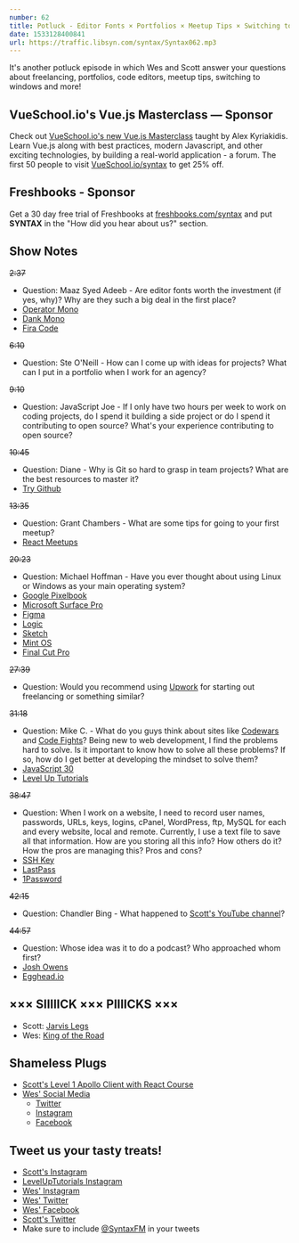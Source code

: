 ```yaml
---
number: 62
title: Potluck - Editor Fonts × Portfolios × Meetup Tips × Switching to Windows × Freelancing Sources
date: 1533128400841
url: https://traffic.libsyn.com/syntax/Syntax062.mp3
---
```


It's another potluck episode in which Wes and Scott answer your questions about freelancing, portfolios, code editors, meetup tips, switching to windows and more!

## VueSchool.io's Vue.js Masterclass — Sponsor

Check out [VueSchool.io's new Vue.js Masterclass](https://vueschool.io/) taught by Alex Kyriakidis. Learn Vue.js along with best practices, modern Javascript, and other exciting technologies, by building a real-world application - a forum. The first 50 people to visit [VueSchool.io/syntax](https://vueschool.io/syntax) to get 25% off.

## Freshbooks - Sponsor

Get a 30 day free trial of Freshbooks at [freshbooks.com/syntax](https://freshbooks.com/syntax) and put **SYNTAX** in the "How did you hear about us?" section.

## Show Notes

~~2:37~~

* Question: Maaz Syed Adeeb - Are editor fonts worth the investment (if yes, why)? Why are they such a big deal in the first place?
* [Operator Mono](https://www.typography.com/fonts/operator/styles/)
* [Dank Mono](https://dank.sh/)
* [Fira Code](https://github.com/tonsky/FiraCode)

~~6:10~~

* Question: Ste O'Neill - How can I come up with ideas for projects? What can I put in a portfolio when I work for an agency?

~~9:10~~

* Question: JavaScript Joe - If I only have two hours per week to work on coding projects, do I spend it building a side project or do I spend it contributing to open source? What's your experience contributing to open source?

~~10:45~~

* Question: Diane - Why is Git so hard to grasp in team projects? What are the best resources to master it?
* [Try Github](https://try.github.io/)

~~13:35~~

* Question: Grant Chambers - What are some tips for going to your first meetup?
* [React Meetups](https://www.meetup.com/topics/reactjs/?_cookie-check=PJfretbVZR3XexRA)

~~20:23~~

* Question: Michael Hoffman - Have you ever thought about using Linux or Windows as your main operating system?
* [Google Pixelbook](https://store.google.com/us/product/google_pixelbook)
* [Microsoft Surface Pro](https://www.microsoft.com/en-us/p/surface-pro/8nkt9wttrbjk/lhl3?activetab=pivot%3aoverviewtab)
* [Figma](https://www.figma.com/)
* [Logic](https://www.apple.com/logic-pro/)
* [Sketch](https://www.sketchapp.com/)
* [Mint OS](https://www.linuxmint.com/)
* [Final Cut Pro](https://www.apple.com/final-cut-pro/)

~~27:39~~

* Question: Would you recommend using [Upwork](http://upwork.com) for starting out freelancing or something similar?

~~31:18~~

* Question: Mike C. - What do you guys think about sites like [Codewars](https://www.codewars.com/) and [Code Fights](https://codefights.net/#/)? Being new to web development, I find the problems hard to solve. Is it important to know how to solve all these problems? If so, how do I get better at developing the mindset to solve them?
* [JavaScript 30](https://javascript30.com/)
* [Level Up Tutorials](https://www.leveluptutorials.com/)

~~38:47~~

- Question: When I work on a website, I need to record user names, passwords, URLs, keys, logins, cPanel, WordPress, ftp, MySQL for each and every website, local and remote.
  Currently, I use a text file to save all that information. How are you storing all this info? How others do it? How the pros are managing this? Pros and cons?
- [SSH Key](https://wiki.archlinux.org/index.php/SSH_keys)
- [LastPass](https://www.lastpass.com/)
- [1Password](https://1password.com/)

~~42:15~~

- Question: Chandler Bing - What happened to [Scott's YouTube channel](https://www.youtube.com/channel/UCyU5wkjgQYGRB0hIHMwm2Sg)?

~~44:57~~

- Question: Whose idea was it to do a podcast? Who approached whom first?
- [Josh Owens](http://joshowens.me/)
- [Egghead.io](https://egghead.io/)

## ××× SIIIIICK ××× PIIIICKS ×××

* Scott: [Jarvis Legs](https://amzn.to/2ObNeNm)
* Wes: [King of the Road](https://www.viceland.com/en_us/show/king-of-the-road)

## Shameless Plugs

* [Scott's Level 1 Apollo Client with React Course](https://www.leveluptutorials.com/tutorials/level-1-apollo-client-with-react)
* [Wes' Social Media](https://wesbos.com/courses)
  * [Twitter](https://twitter.com/wesbos)
  * [Instagram](https://www.instagram.com/wesbos/)
  * [Facebook](https://www.facebook.com/wesbos.developer)

## Tweet us your tasty treats!

* [Scott's Instagram](https://www.instagram.com/stolinski/)
* [LevelUpTutorials Instagram](https://www.instagram.com/LevelUpTutorials/)
* [Wes' Instagram](https://www.instagram.com/wesbos/)
* [Wes' Twitter](https://twitter.com/wesbos)
* [Wes' Facebook](https://www.facebook.com/wesbos.developer)
* [Scott's Twitter](https://twitter.com/stolinski)
* Make sure to include [@SyntaxFM](https://twitter.com/SyntaxFM) in your tweets
